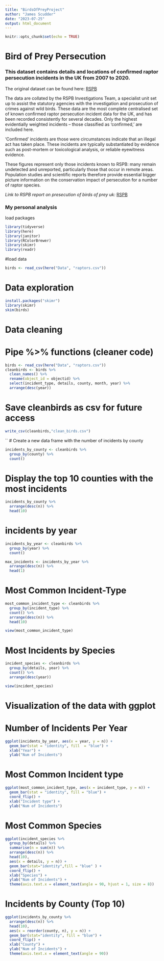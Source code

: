 ---
title: "BirdsOfPreyProject"
author: "James Scudder"
date: "2023-07-25"
output: html_document
---

```{r setup, include=FALSE}
knitr::opts_chunk$set(echo = TRUE)
```

# Bird of Prey Persecution

### This dataset contains details and locations of confirmed raptor persecution incidents in the UK from 2007 to 2020. 

The original dataset can be found here: [RSPB](https://opendata-rspb.opendata.arcgis.com/datasets/RSPB::confirmed-raptor-persecution-incidents-public/explore)

The data are collated by the RSPB Investigations Team, a specialist unit set up to assist the statutory agencies with the investigation and prosecution of crimes against wild birds. These data are the most complete centralised set of known confirmed raptor persecution incident data for the UK, and has been recorded consistently for several decades. Only the highest evidentially weighted incidents – those classified as ‘confirmed,’ are included here.

‘Confirmed’ incidents are those were circumstances indicate that an illegal act has taken place. These incidents are typically substantiated by evidence such as post-mortem or toxicological analysis, or reliable eyewitness evidence. 

These figures represent only those incidents known to RSPB: many remain undetected and unreported, particularly those that occur in remote areas. Population studies and scientific reports therefore provide essential bigger picture information on the conservation impact of persecution for a number of raptor species.

*Link to RSPB report on presecution of birds of prey uk:* [RSPB](https://www.rspb.org.uk/about-the-rspb/about-us/media-centre/press-releases/birdcrime/)

### My personal analysis 

load packages

```{r}

library(tidyverse)
library(here)
library(janitor) 
library(RColorBrewer)
library(skimr)
library(readr)
```

#load data

```{r}
birds <- read_csv(here("Data", "raptors.csv"))
```
# Data exploration

```{r}
install.packages("skimr")
library(skimr)
skim(birds)
```

# Data cleaning

# Pipe %>% functions (cleaner code)

```{r}
birds <- read_csv(here("Data", "raptors.csv"))
cleanbirds <- birds %>%
  clean_names() %>%
  rename(object_id = objectid) %>%
  select(incident_type, details, county, month, year) %>%
  arrange(desc(year))
```

# Save cleanbirds as csv for future access

```{r}
write_csv(cleanbirds,"clean_birds.csv")
```
``
# Create a new data frame with the number of incidents by county

```{r}
incidents_by_county <- cleanbirds %>%
  group_by(county) %>%
  count()
```

# Display the top 10 counties with the most incidents

```{r}
incidents_by_county %>%
  arrange(desc(n)) %>%
  head(10)
```

# incidents by year 

```{r}
incidents_by_year <- cleanbirds %>%
  group_by(year) %>%
  count()

max_incidents <- incidents_by_year %>%
  arrange(desc(n)) %>%
  head(1)
```

# Most Common Incident-Type

```{r}
most_common_incident_type <- cleanbirds %>%
  group_by(incident_type) %>%
  count() %>%
  arrange(desc(n)) %>%
  head(10)
```


```{r}
view(most_common_incident_type)
```

# Most Incidents by Species

```{r}
incident_species <- cleanbirds %>%
  group_by(details, year) %>%
  count() %>%
  arrange(desc(year))
```


```{r}
view(incident_species)
```

# Visualization of the data with ggplot 

# Number of Incidents Per Year

```{r}
ggplot(incidents_by_year, aes(x = year, y = n)) +
  geom_bar(stat = "identity", fill  = "blue") +
  xlab("Year") +
  ylab("Num of Incidents")

```


# Most Common Incident type

```{r}
ggplot(most_common_incident_type, aes(x = incident_type, y = n)) +
  geom_bar(stat = "identity", fill = "blue") +
  coord_flip() +
  xlab("Incident type") +
  ylab("Num of Incidents")

```

# Most Common Species

```{r}

ggplot(incident_species %>%
  group_by(details) %>%
  summarise(n = sum(n)) %>%
  arrange(desc(n)) %>%
  head(10),
  aes(x = details, y = n)) +
  geom_bar(stat="identity",fill = "blue" ) +
  coord_flip() +
  xlab("Species") +
  ylab("Num of Incidents") +
  theme(axis.text.x = element_text(angle = 90, hjust = 1, size = 8))

```

# Incidents by County (Top 10)

```{r}
ggplot(incidents_by_county %>%
  arrange(desc(n)) %>%
  head(10),
  aes(x = reorder(county, n), y = n)) +
  geom_bar(stat="identity", fill = "blue") +
  coord_flip() +
  xlab("County") +
  ylab("Num of Incidents") +
  theme(axis.text.x = element_text(angle = 90))

```

